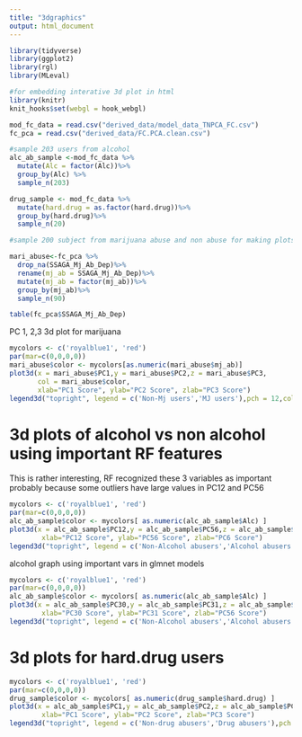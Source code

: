 ```yaml
---
title: "3dgraphics"
output: html_document
---
```


```r
library(tidyverse)
library(ggplot2)
library(rgl)
library(MLeval)
```

```r
#for embedding interative 3d plot in html
library(knitr)
knit_hooks$set(webgl = hook_webgl)
```

```r
mod_fc_data = read.csv("derived_data/model_data_TNPCA_FC.csv")
fc_pca = read.csv("derived_data/FC.PCA.clean.csv")
```

```r
#sample 203 users from alcohol
alc_ab_sample <-mod_fc_data %>%
  mutate(Alc = factor(Alc))%>%
  group_by(Alc) %>%
  sample_n(203)
```

```r
drug_sample <- mod_fc_data %>%
  mutate(hard.drug = as.factor(hard.drug))%>%
  group_by(hard.drug)%>%
  sample_n(20)
```

```r
#sample 200 subject from marijuana abuse and non abuse for making plots

mari_abuse<-fc_pca %>%
  drop_na(SSAGA_Mj_Ab_Dep)%>%
  rename(mj_ab = SSAGA_Mj_Ab_Dep)%>%
  mutate(mj_ab = factor(mj_ab))%>%
  group_by(mj_ab)%>%
  sample_n(90)
```

```r
table(fc_pca$SSAGA_Mj_Ab_Dep)
```

PC 1, 2,3 3d plot for marijuana
```r
mycolors <- c('royalblue1', 'red')
par(mar=c(0,0,0,0))
mari_abuse$color <- mycolors[as.numeric(mari_abuse$mj_ab)]
plot3d(x = mari_abuse$PC1,y = mari_abuse$PC2,z = mari_abuse$PC3,
       col = mari_abuse$color, 
       xlab="PC1 Score", ylab="PC2 Score", zlab="PC3 Score")
legend3d("topright", legend = c('Non-Mj users','MJ users'),pch = 12,col = mycolors)
```

# 3d plots of alcohol vs non alcohol using important RF features 

This is rather interesting, 
RF recognized these 3 variables as important probably because some outliers have large values in PC12 and PC56
```r
mycolors <- c('royalblue1', 'red')
par(mar=c(0,0,0,0))
alc_ab_sample$color <- mycolors[ as.numeric(alc_ab_sample$Alc) ]
plot3d(x = alc_ab_sample$PC12,y = alc_ab_sample$PC56,z = alc_ab_sample$PC6,col = alc_ab_sample$color,
        xlab="PC12 Score", ylab="PC56 Score", zlab="PC6 Score")
legend3d("topright", legend = c('Non-Alcohol abusers','Alcohol abusers'),pch = 12,col = mycolors)
```

alcohol graph using important vars in glmnet models

```r
mycolors <- c('royalblue1', 'red')
par(mar=c(0,0,0,0))
alc_ab_sample$color <- mycolors[ as.numeric(alc_ab_sample$Alc) ]
plot3d(x = alc_ab_sample$PC30,y = alc_ab_sample$PC31,z = alc_ab_sample$PC56,col = alc_ab_sample$color,
        xlab="PC30 Score", ylab="PC31 Score", zlab="PC56 Score")
legend3d("topright", legend = c('Non-Alcohol abusers','Alcohol abusers'),pch = 12,col = mycolors)
```


# 3d plots for hard.drug users

```r
mycolors <- c('royalblue1', 'red')
par(mar=c(0,0,0,0))
drug_sample$color <- mycolors[ as.numeric(drug_sample$hard.drug) ]
plot3d(x = alc_ab_sample$PC1,y = alc_ab_sample$PC2,z = alc_ab_sample$PC3,col = alc_ab_sample$color,
        xlab="PC1 Score", ylab="PC2 Score", zlab="PC3 Score")
legend3d("topright", legend = c('Non-drug abusers','Drug abusers'),pch = 12,col = mycolors)
````

